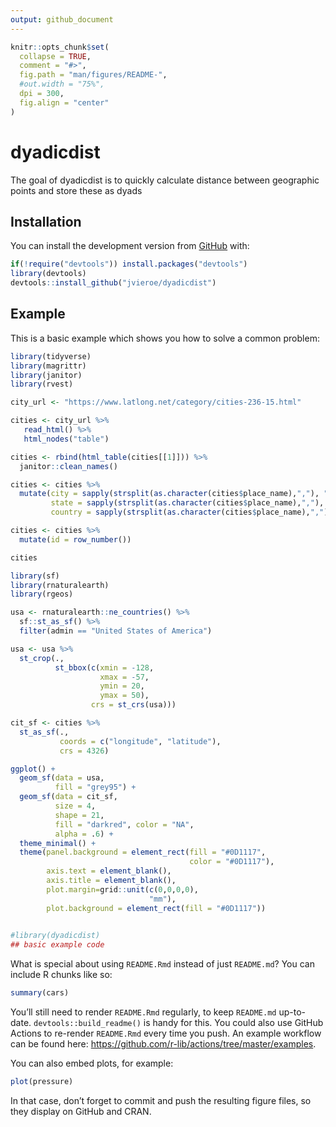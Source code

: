 ```yaml
---
output: github_document
---
```


<!-- README.md is generated from README.Rmd. Please edit that file -->

```r
knitr::opts_chunk$set(
  collapse = TRUE,
  comment = "#>",
  fig.path = "man/figures/README-",
  #out.width = "75%",
  dpi = 300,
  fig.align = "center"
)
```

# dyadicdist

<!-- badges: start -->
<!-- badges: end -->

The goal of dyadicdist is to quickly calculate distance between geographic points and store these as dyads

## Installation

You can install the development version from [GitHub](https://github.com/) with:

``` r
if(!require("devtools")) install.packages("devtools")
library(devtools)
devtools::install_github("jvieroe/dyadicdist")
```
## Example

This is a basic example which shows you how to solve a common problem:

```r
library(tidyverse)
library(magrittr)
library(janitor)
library(rvest)

city_url <- "https://www.latlong.net/category/cities-236-15.html"

cities <- city_url %>%
   read_html() %>%
   html_nodes("table")

cities <- rbind(html_table(cities[[1]])) %>% 
  janitor::clean_names()

cities <- cities %>% 
  mutate(city = sapply(strsplit(as.character(cities$place_name),","), "[", 1),
         state = sapply(strsplit(as.character(cities$place_name),","), "[", 2),
         country = sapply(strsplit(as.character(cities$place_name),","), "[", 3))

cities <- cities %>% 
  mutate(id = row_number())

cities

```

```r
library(sf)
library(rnaturalearth)
library(rgeos)

usa <- rnaturalearth::ne_countries() %>% 
  sf::st_as_sf() %>% 
  filter(admin == "United States of America")

usa <- usa %>% 
  st_crop(.,
          st_bbox(c(xmin = -128,
                    xmax = -57,
                    ymin = 20,
                    ymax = 50),
                  crs = st_crs(usa)))

cit_sf <- cities %>% 
  st_as_sf(.,
           coords = c("longitude", "latitude"),
           crs = 4326)

ggplot() +
  geom_sf(data = usa,
          fill = "grey95") +
  geom_sf(data = cit_sf,
          size = 4,
          shape = 21,
          fill = "darkred", color = "NA",
          alpha = .6) +
  theme_minimal() +
  theme(panel.background = element_rect(fill = "#0D1117",
                                        color = "#0D1117"),
        axis.text = element_blank(),
        axis.title = element_blank(),
        plot.margin=grid::unit(c(0,0,0,0),
                               "mm"),
        plot.background = element_rect(fill = "#0D1117"))
  

```


```r
#library(dyadicdist)
## basic example code
```

What is special about using `README.Rmd` instead of just `README.md`? You can include R chunks like so:

```r
summary(cars)
```

You'll still need to render `README.Rmd` regularly, to keep `README.md` up-to-date. `devtools::build_readme()` is handy for this. You could also use GitHub Actions to re-render `README.Rmd` every time you push. An example workflow can be found here: <https://github.com/r-lib/actions/tree/master/examples>.

You can also embed plots, for example:

```r
plot(pressure)
```

In that case, don't forget to commit and push the resulting figure files, so they display on GitHub and CRAN.
